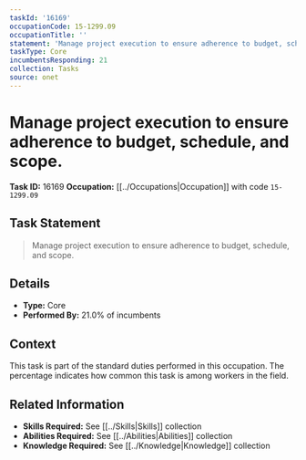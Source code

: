 ```yaml
---
taskId: '16169'
occupationCode: 15-1299.09
occupationTitle: ''
statement: 'Manage project execution to ensure adherence to budget, schedule, and scope.'
taskType: Core
incumbentsResponding: 21
collection: Tasks
source: onet
---
```

# Manage project execution to ensure adherence to budget, schedule, and scope.

**Task ID:** 16169
**Occupation:** [[../Occupations|Occupation]] with code `15-1299.09`

## Task Statement

> Manage project execution to ensure adherence to budget, schedule, and scope.

## Details

- **Type:** Core
- **Performed By:** 21.0% of incumbents

## Context

This task is part of the standard duties performed in this occupation. The percentage indicates how common this task is among workers in the field.

## Related Information

- **Skills Required:** See [[../Skills|Skills]] collection
- **Abilities Required:** See [[../Abilities|Abilities]] collection
- **Knowledge Required:** See [[../Knowledge|Knowledge]] collection
